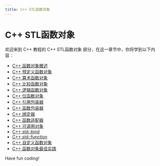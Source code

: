 ```yaml
---
title: C++ STL函数对象
---
```


# C++ STL函数对象

欢迎来到 C++ 教程的 C++ STL函数对象 部分，在这一章节中，你将学到以下内容：

- [C++ 函数对象概述](./0-overview-of-cpp-function-objects.mdx)
- [C++ 预定义函数对象](./1-cpp-predefined-function-objects.mdx)
- [C++ 算术函数对象](./2-cpp-arithmetic-function-objects.mdx)
- [C++ 比较函数对象](./3-cpp-comparison-function-objects.mdx)
- [C++ 逻辑函数对象](./4-cpp-logical-function-object.mdx)
- [C++ 位函数对象](./5-cpp-bit-function-object.mdx)
- [C++ 引用包装器](./6-cpp-reference-wrapper.mdx)
- [C++ 函数包装器](./7-cpp-function-wrapper.mdx)
- [C++ 绑定器](./8-cpp-binder.mdx)
- [C++ 函数适配器](./9-cpp-function-adapter.mdx)
- [C++ 可调用对象](./10-cpp-callable-object.mdx)
- [C++ std::bind](./11-cppstdbind.mdx)
- [C++ std::function](./12-cppstdfunction.mdx)
- [C++ 自定义函数对象](./13-cpp-custom-function-object.mdx)
- [C++ 函数对象最佳实践](./14-cpp-function-object-best-practice.mdx)

Have fun coding!